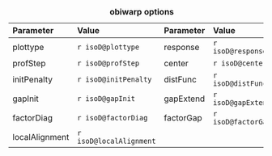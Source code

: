 |Parameter        | Value                   | Parameter   | Value               |
|:----            | :----                   | :----       | :----               |
|plottype         | `r isoD@plottype`       | response    | `r isoD@response`   |
|profStep         | `r isoD@profStep`       | center      | `r isoD@center`     |
|initPenalty      | `r isoD@initPenalty`    | distFunc    | `r isoD@distFunc`   |
|gapInit          | `r isoD@gapInit`        | gapExtend   | `r isoD@gapExtend`  |
|factorDiag       | `r isoD@factorDiag`     | factorGap   | `r isoD@factorGap`  |
|localAlignment   | `r isoD@localAlignment` | 
Table: **obiwarp options**  